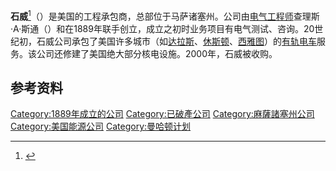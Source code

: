 {{Refimprove|time=2021-02-11T02:59:12+00:00}}

'''石威'''<ref>{{cite book |author1=金子展也 |translator=陈嫺若 |title=遠渡來台的日本諸神 |date=2020 |publisher=群傳媒股份有限公司 |isbn=978-986-384-437-2 |url=https://www.google.com/books/edition/%E9%81%A0%E6%B8%A1%E4%BE%86%E5%8F%B0%E7%9A%84%E6%97%A5%E6%9C%AC%E8%AB%B8%E7%A5%9E/WLfvDwAAQBAJ?hl=en&gbpv=1&dq=stone+%26+webster+%E7%BE%8E%E5%9B%BD&pg=PT82&printsec=frontcover |accessdate=2021-02-11 |language=zh-TW}}</ref>（{{lang|en|Stone & Webster}}）是美国的工程承包商，总部位于马萨诸塞州{{tsl|en|Stoughton, Massachusetts|斯托顿}}。公司由[[电气工程|电气工程师]]查理斯·A·斯通（{{lang|en|Charles A. Stone}}）和{{tsl|en|Edwin S. Webster|埃德温·S·韦伯斯特}}在1889年联手创立，成立之初时业务项目有电气测试、咨询。20世纪初，石威公司承包了美国许多城市（如[[达拉斯|达拉斯]]、[[休斯顿|休斯顿]]、[[西雅图|西雅图]]）的[[有轨电车|有轨电车]]服务。该公司还修建了美国绝大部分核电设施。2000年，石威被{{tsl|en|The Shaw Group|绍尔集团}}收购。

== 参考资料 ==
{{reflist}}
[[Category:1889年成立的公司|Category:1889年成立的公司]]
[[Category:已破產公司|Category:已破產公司]]
[[Category:麻薩諸塞州公司|Category:麻薩諸塞州公司]]
[[Category:美国能源公司|Category:美国能源公司]]
[[Category:曼哈顿计划|Category:曼哈顿计划]]
{{US-company-stub}}